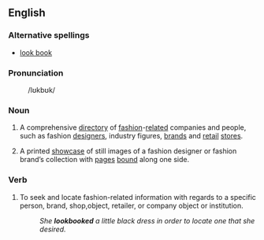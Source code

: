 ==English==

===Alternative spellings===
*[[look book]]

===Pronunciation===
:  /lʊkbʊk/ 

===Noun===
{{en-noun}}

# {{fashion|colloquial}} A comprehensive [[directory]] of [[fashion]]-[[related]] companies and people, such as fashion [[designer]]s, industry figures, [[brands]] and [[retail]] [[stores]].
# {{fashion|colloquial}} A printed [[showcase]] of still images of a fashion designer or fashion brand’s collection with [[pages]] [[bound]] along one side.

===Verb===
{{en-verb}}

# {{fashion|colloquial}} To seek and locate fashion-related information with regards to a specific person, brand, shop,object, retailer, or company object or institution.
#:''She '''lookbooked''' a little black dress in order to locate one  that she desired.''